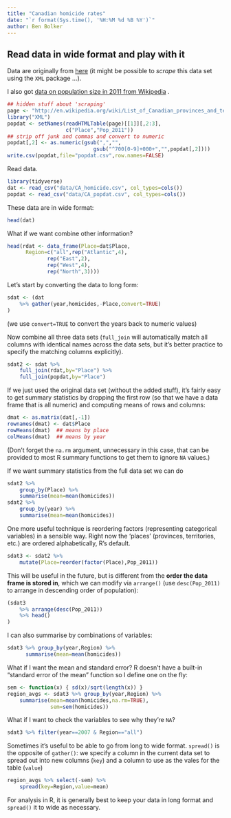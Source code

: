```yaml
---
title: "Canadian homicide rates"
date: "`r format(Sys.time(), '%H:%M %d %B %Y')`"
author: Ben Bolker
---
```


## Read data in wide format and play with it

Data are originally from [here](http://www.statcan.gc.ca/tables-tableaux/sum-som/l01/cst01/legal12b-eng.htm) (it might be possible to *scrape* this data set using the `XML` package ...).

I also got [data on population size in 2011 from Wikipedia](http://en.wikipedia.org/wiki/List_of_Canadian_provinces_and_territories_by_population) .

```r
## hidden stuff about 'scraping'
page <- "http://en.wikipedia.org/wiki/List_of_Canadian_provinces_and_territories_by_population"
library("XML")
popdat <- setNames(readHTMLTable(page)[[1]][,2:3],
                   c("Place","Pop_2011"))
## strip off junk and commas and convert to numeric
popdat[,2] <- as.numeric(gsub(",","",
                            gsub("^700[0-9]+000+","",popdat[,2])))
write.csv(popdat,file="popdat.csv",row.names=FALSE)
```
Read data.

```r
library(tidyverse)
dat <- read_csv("data/CA_homicide.csv", col_types=cols())
popdat <- read_csv("data/CA_popdat.csv", col_types=cols())
```

These data are in wide format:
```r
head(dat)
```

What if we want combine other information?
```r
head(rdat <- data_frame(Place=dat$Place,
      Region=c("all",rep("Atlantic",4),
             rep("East",2),
             rep("West",4),
             rep("North",3))))
```

Let's start by converting the data to long form:
```r
sdat <- (dat
    %>% gather(year,homicides,-Place,convert=TRUE)
)
```
(we use `convert=TRUE` to convert the years back to numeric values)

Now combine all three data sets (`full_join` will automatically
match all columns with identical names across the data sets,
but it's better practice to specify the matching columns explicitly).

```r
sdat2 <- sdat %>%
    full_join(rdat,by="Place") %>%
    full_join(popdat,by="Place")
```

If we just used the original data set (without the added stuff), it's fairly easy to get summary statistics by dropping the first row (so that we have a data frame that is all numeric) and computing means of rows and columns:
```r
dmat <- as.matrix(dat[,-1])
rownames(dmat) <- dat$Place
rowMeans(dmat)  ## means by place
colMeans(dmat)  ## means by year
```
(Don't forget the `na.rm` argument, unnecessary in this case, that can be provided to most R summary functions to get them to ignore `NA` values.)

If we want summary statistics from the full data set we can do

```r
sdat2 %>%
    group_by(Place) %>%
    summarise(mean=mean(homicides))
sdat2 %>%
    group_by(year) %>%
    summarise(mean=mean(homicides))
```

One more useful technique is reordering factors (representing categorical variables) in a sensible way.  Right now the 'places' (provinces, territories, etc.) are ordered alphabetically, R's default.

```r
sdat3 <- sdat2 %>%
    mutate(Place=reorder(factor(Place),Pop_2011))
```
This will be useful in the future, but is different from the **order the data frame is stored in**, which we can modify via `arrange()` (use `desc(Pop_2011)` to arrange in descending order of population):

```r
(sdat3
    %>% arrange(desc(Pop_2011))
    %>% head()
)
```

I can also summarise by combinations of variables:
```r
sdat3 %>% group_by(year,Region) %>%
      summarise(mean=mean(homicides))
```

What if I want the mean and standard error?  R doesn't have a built-in "standard error of the mean" function so I define one on the fly:

```r
sem <- function(x) { sd(x)/sqrt(length(x)) }
region_avgs <- sdat3 %>% group_by(year,Region) %>%
    summarise(mean=mean(homicides,na.rm=TRUE),
              sem=sem(homicides))
```

What if I want to check the variables to see why they're `NA`?

```r
sdat3 %>% filter(year==2007 & Region=="all")
```

Sometimes it's useful to be able to go from long to wide format. `spread()` is the opposite of `gather()`: we specify a column in the current data set to spread out into new columns (`key`) and a column to use as the vales for the table (`value`)

```r
region_avgs %>% select(-sem) %>%
    spread(key=Region,value=mean)
```

For analysis in R, it is generally best to keep your data in long format and `spread()` it to wide as necessary.


